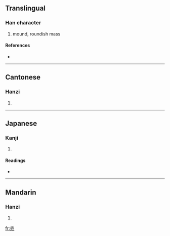 ==Translingual==

===Han character===
{{Han char|rn=32|rad=土|as=06|sn=9|four=4011<sub>4</sub>|canj=土土土 (GGG)}}

# mound, roundish mass

====References====
* {{Han ref|kx=0228.070|dkj=05047|hdz=10437.010|uh=579A|ud=22426|bh=CE5D|bd=52829}}

----

==Cantonese==

===Hanzi===
{{yue-hanzi|jyut=|y=yiu1}}

# {{defn|Cantonese}}

----

==Japanese==

===Kanji===
{{ja-kanji|grade=|rs=土06}}

# {{defn|Japanese}}

====Readings====
* {{ja-readings|on=[[げう]] (geu)|kun=}}

----

==Mandarin==

===Hanzi===
{{cmn-hanzi|pin=[[yáo]] ([[yao2]])|wg=yao<sup>2</sup>}}

# {{defn|Mandarin}}

[[fr:垚]]